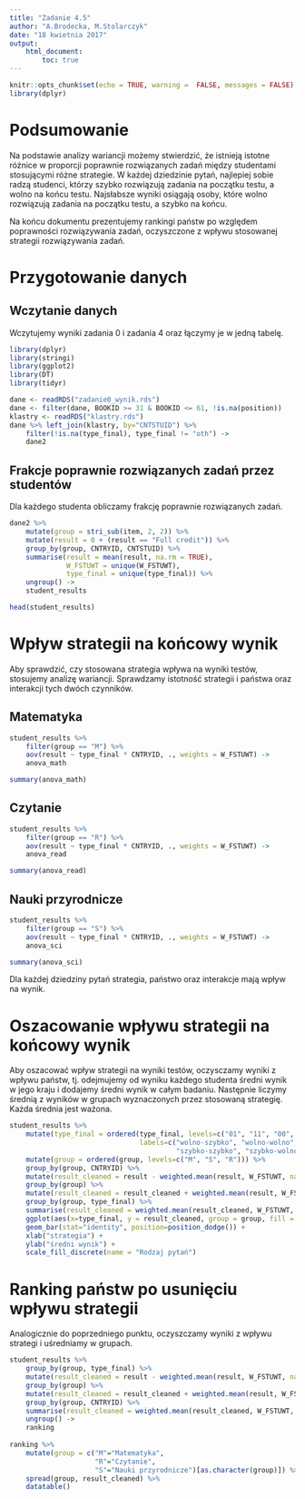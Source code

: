 ```yaml
---
title: "Zadanie 4.5"
author: "A.Brodecka, M.Stolarczyk"
date: "18 kwietnia 2017"
output: 
    html_document:
        toc: true
---
```


```r
knitr::opts_chunk$set(echo = TRUE, warning =  FALSE, messages = FALSE)
library(dplyr)
```

# Podsumowanie 

Na podstawie analizy wariancji możemy stwierdzić, że istnieją istotne różnice
w proporcji poprawnie rozwiązanych zadań między studentami stosującymi różne strategie.
W każdej dziedzinie pytań, najlepiej sobie radzą studenci, którzy szybko rozwiązują
zadania na początku testu, a wolno na końcu testu. Najsłabsze wyniki osiągają osoby,
które wolno rozwiązują zadania na początku testu, a szybko na końcu.

Na końcu dokumentu prezentujemy rankingi państw po względem poprawności rozwiązywania
zadań, oczyszczone z wpływu stosowanej strategii rozwiązywania zadań.

# Przygotowanie danych
## Wczytanie danych
Wczytujemy wyniki zadania 0 i zadania 4 oraz łączymy je w jedną tabelę.
```r
library(dplyr)
library(stringi)
library(ggplot2)
library(DT)
library(tidyr)

dane <- readRDS("zadanie0_wynik.rds")
dane <- filter(dane, BOOKID >= 31 & BOOKID <= 61, !is.na(position))
klastry <- readRDS("klastry.rds")
dane %>% left_join(klastry, by="CNTSTUID") %>%
    filter(!is.na(type_final), type_final != "oth") -> 
    dane2
```

## Frakcje poprawnie rozwiązanych zadań przez studentów
Dla każdego studenta obliczamy frakcję poprawnie rozwiązanych zadań.
```r
dane2 %>%
    mutate(group = stri_sub(item, 2, 2)) %>%
    mutate(result = 0 + (result == "Full credit")) %>%
    group_by(group, CNTRYID, CNTSTUID) %>%
    summarise(result = mean(result, na.rm = TRUE),
              W_FSTUWT = unique(W_FSTUWT),
              type_final = unique(type_final)) %>%
    ungroup() ->
    student_results

head(student_results)
```

# Wpływ strategii na końcowy wynik
Aby sprawdzić, czy stosowana strategia wpływa na wyniki testów, stosujemy analizę 
wariancji. Sprawdzamy istotność strategii i państwa oraz interakcji tych dwóch czynników.

## Matematyka
```r
student_results %>%
    filter(group == "M") %>%
    aov(result ~ type_final * CNTRYID, ., weights = W_FSTUWT) ->
    anova_math

summary(anova_math)
```


## Czytanie
```r
student_results %>%
    filter(group == "R") %>%
    aov(result ~ type_final * CNTRYID, ., weights = W_FSTUWT) ->
    anova_read

summary(anova_read)
```

## Nauki przyrodnicze
```r
student_results %>%
    filter(group == "S") %>%
    aov(result ~ type_final * CNTRYID, ., weights = W_FSTUWT) ->
    anova_sci

summary(anova_sci)
```

Dla każdej dziedziny pytań strategia, państwo oraz interakcje
mają wpływ na wynik.

# Oszacowanie wpływu strategii na końcowy wynik
Aby oszacować wpływ strategii na wyniki testów, oczysczamy wyniki z wpływu państw,
tj. odejmujemy od wyniku każdego studenta średni wynik w jego kraju i dodajemy 
średni wynik w całym badaniu. Następnie liczymy średnią z wyników w grupach wyznaczonych 
przez stosowaną strategię. Każda średnia jest ważona.


```r
student_results %>% 
    mutate(type_final = ordered(type_final, levels=c("01", "11", "00", "10"),
                                labels=c("wolno-szybko", "wolno-wolno",
                                         "szybko-szybko", "szybko-wolno"))) %>%
    mutate(group = ordered(group, levels=c("M", "S", "R"))) %>%
    group_by(group, CNTRYID) %>%
    mutate(result_cleaned = result - weighted.mean(result, W_FSTUWT, na.rm = TRUE)) %>%
    group_by(group) %>%
    mutate(result_cleaned = result_cleaned + weighted.mean(result, W_FSTUWT, na.rm = TRUE)) %>%
    group_by(group, type_final) %>%
    summarise(result_cleaned = weighted.mean(result_cleaned, W_FSTUWT, na.rm = TRUE)) %>%
    ggplot(aes(x=type_final, y = result_cleaned, group = group, fill = group)) +
    geom_bar(stat="identity", position=position_dodge()) +
    xlab("strategia") +
    ylab("średni wynik") + 
    scale_fill_discrete(name = "Rodzaj pytań")

```



# Ranking państw po usunięciu wpływu strategii
Analogicznie do poprzedniego punktu, oczyszczamy wyniki z wpływu strategi i
uśredniamy w grupach.

```r
student_results %>%
    group_by(group, type_final) %>%
    mutate(result_cleaned = result - weighted.mean(result, W_FSTUWT, na.rm = TRUE)) %>%
    group_by(group) %>%
    mutate(result_cleaned = result_cleaned + weighted.mean(result, W_FSTUWT, na.rm = TRUE)) %>%
    group_by(group, CNTRYID) %>%
    summarise(result_cleaned = weighted.mean(result_cleaned, W_FSTUWT, na.rm = TRUE)) %>%
    ungroup() ->
    ranking
    
ranking %>% 
    mutate(group = c("M"="Matematyka", 
                     "R"="Czytanie",
                     "S"="Nauki przyrodnicze")[as.character(group)]) %>%
    spread(group, result_cleaned) %>%
    datatable()
```


